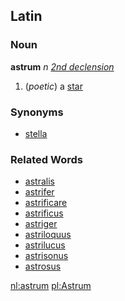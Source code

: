 ==Latin==
===Noun===
'''astrum''' ''n'' ''[[Wiktionary Appendix:Latin second declension|2nd declension]]''

#(''poetic'') a [[star]]
===Synonyms===
*[[stella]]
===Related Words===
*[[astralis]]
*[[astrifer]]
*[[astrificare]]
*[[astrificus]]
*[[astriger]]
*[[astriloquus]]
*[[astrilucus]]
*[[astrisonus]]
*[[astrosus]]

[[nl:astrum]]
[[pl:Astrum]]